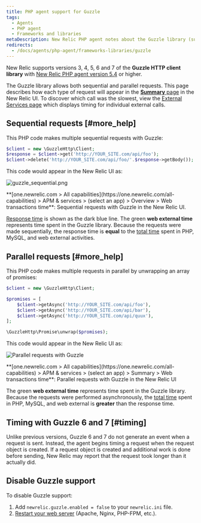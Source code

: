 ```yaml
---
title: PHP agent support for Guzzle
tags:
  - Agents
  - PHP agent
  - Frameworks and libraries
metaDescription: New Relic PHP agent notes about the Guzzle library (supported as of PHP agent release 5.4).
redirects:
  - /docs/agents/php-agent/frameworks-libraries/guzzle
---
```




New Relic supports versions 3, 4, 5, 6 and 7 of the **Guzzle HTTP client library** with [New Relic PHP agent version 5.4](/docs/release-notes/agent-release-notes/php-release-notes) or higher.

The Guzzle library allows both sequential and parallel requests. This page describes how each type of request will appear in the [**Summary** page](/docs/apm/applications-menu/monitoring/apm-overview-page) in the New Relic UI. To discover which call was the slowest, view the [External Services page](/docs/apm/applications-menu/monitoring/external-services-page) which displays timing for individual external calls.

## Sequential requests [#more_help]

This PHP code makes multiple sequential requests with Guzzle:

```php
$client = new \GuzzleHttp\Client;
$response = $client->get('http://YOUR_SITE.com/api/foo');
$client->delete('http://YOUR_SITE.com/api/foo/'.$response->getBody());
```

This code would appear in the New Relic UI as:

<img
  title="Sequential requests with Guzzle"
  alt="guzzle_sequential.png"
  src={apmGuzzleSequence}
/>

<figcaption>
  **[one.newrelic.com > All capabilities](https://one.newrelic.com/all-capabilities) > APM & services > (select an app) > Overview > Web transactions time**: Sequential requests with Guzzle in the New Relic UI.
</figcaption>

[Response time](/docs/data-analysis/user-interface-functions/response-time) is shown as the dark blue line. The green **web external time** represents time spent in the Guzzle library. Because the requests were made sequentially, the response time is **equal** to the [total time](/docs/data-analysis/user-interface-functions/response-time#response-time-total-time) spent in PHP, MySQL, and web external activities.

## Parallel requests [#more_help]

This PHP code makes multiple requests in parallel by unwrapping an array of promises:

```php
$client = new \GuzzleHttp\Client;

$promises = [
    $client->getAsync('http://YOUR_SITE.com/api/foo'),
    $client->getAsync('http://YOUR_SITE.com/api/bar'),
    $client->getAsync('http://YOUR_SITE.com/api/quux'),
];

\GuzzleHttp\Promise\unwrap($promises);
```

This code would appear in the New Relic UI as:

<img
  title="Parallel requests with Guzzle"
  alt="Parallel requests with Guzzle"
  src={apmGuzzleParallel}
/>

<figcaption>
  **[one.newrelic.com > All capabilities](https://one.newrelic.com/all-capabilities) > APM & services > (select an app) > Summary > Web transactions time**: Parallel requests with Guzzle in the New Relic UI
</figcaption>

The green **web external time** represents time spent in the Guzzle library. Because the requests were performed asynchronously, the [total time](/docs/data-analysis/user-interface-functions/response-time#response-time-total-time) spent in PHP, MySQL, and web external is **greater** than the response time.

## Timing with Guzzle 6 and 7 [#timing]

Unlike previous versions, Guzzle 6 and 7 do not generate an event when a request is sent. Instead, the agent begins timing a request when the request object is created. If a request object is created and additional work is done before sending, New Relic may report that the request took longer than it actually did.

## Disable Guzzle support

To disable Guzzle support:

1. Add `newrelic.guzzle.enabled = false` to your `newrelic.ini` file.
2. [Restart your web server](/docs/agents/php-agent/troubleshooting/why-when-restart-your-web-server-php) (Apache, Nginx, PHP-FPM, etc.).
